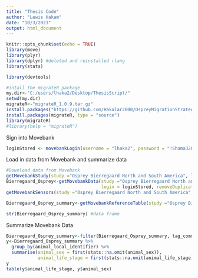 ```yaml
---
title: "Thesis Code"
author: "Lewis Hakam"
date: "10/3/2023"
output: html_document
---
```


```r
knitr::opts_chunk$set(echo = TRUE)
library(move)
library(plyr)
library(dplyr) #deleted and reinstalled rlang
library(stats)

library(devtools)
```

```r
#intall the migrateR package
my.dir<-"C:/users/lhaka2/Desktop/ThesisScript/"
setwd(my.dir)
migrateR<-"migrateR_1.0.9.tar.gz"
install.packages("https://github.com/Hakalar2000/OspreyMigrationStrategies/blob/main/migrateR_1.0.9.tar.gz")
install.packages(migrateR, type = "source")
library(migrateR)
#library(help = "migrateR")
```

Sign into Movebank
```r
loginStored <- movebankLogin(username = "lhaka2", password = "!ShamaJ2016!")
```

Load in data from Movebank and summarize data
```r
#Download data from Movebank
getMovebankStudy(study ="Osprey Bierregaard North and South America", login = loginStored)
Bierregaard_Osprey<-getMovebankData(study ="Osprey Bierregaard North and South America", 
                                    login = loginStored, removeDuplicatedTimestamps=TRUE) #This takes some time
getMovebankSensors(study ="Osprey Bierregaard North and South America", login = loginStored)

Bierregaard_Osprey_summary<-getMovebankReferenceTable(study ="Osprey Bierregaard North and South America", login = loginStored, allAttributes = FALSE)

str(Bierregaard_Osprey_summary) #data frame
```

Summarize Movebank Data
```r
Bierregaard_Osprey_summary<-filter(Bierregaard_Osprey_summary, tag_comments != "Doppler")
y<-Bierregaard_Osprey_summary %>%
  group_by(animal_local_identifier) %>%
  summarise(animal_sex = first(stats::na.omit(animal_sex)),
            animal_life_stage = first(stats::na.omit(animal_life_stage)))
y
table(y$animal_life_stage, y$animal_sex)
```